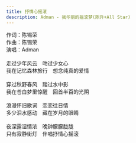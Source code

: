 ```yaml
---
title: 抒情心摇滚
description: Adman - 我华丽的摇滚梦(陈升+All Star)
---
```


作词：陈锡荣<br />作曲：陈锡荣<br />演唱：Adman<br /><br />走过少年风云　吻过少女心<br />我在记忆森林旅行　想念纯真的爱情<br /><br />穿过秋野春风　踏过水中影<br />我在苍白梦里惊醒　回首半百的光阴<br /><br />浪漫怀旧歌词　恋恋往日情<br />多少泪水感动　藏在岁月的眼睛<br /><br />夜深露湿情浓　晚钟朦朦胧胧<br />只有寂静街灯　伴唱抒情心摇滚